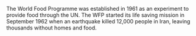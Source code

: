 The World Food Programme was established in 1961 as an experiment to provide food through the UN. The WFP started its life saving mission in September 1962 when an earthquake killed 12,000 people in Iran, leaving thousands without homes and food.